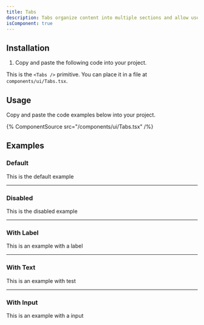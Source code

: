 ```yaml
---
title: Tabs
description: Tabs organize content into multiple sections and allow users to navigate between them.
isComponent: true
---
```


## Installation

1. Copy and paste the following code into your project.

This is the `<Tabs />` primitive. You can place it in a file at `components/ui/Tabs.tsx`.

## Usage

Copy and paste the code examples below into your project.

{% ComponentSource src="/components/ui/Tabs.tsx" /%}

## Examples

### Default

This is the default example

---

### Disabled

This is the disabled example

---

### With Label

This is an example with a label

---

### With Text

This is an example with test

---

### With Input

This is an example with a input

